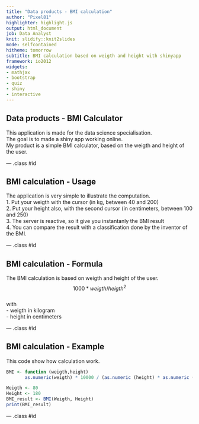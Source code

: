 ```yaml
---
title: "Data products - BMI calculation"
author: "Pixel81"
highlighter: highlight.js
output: html_document
job: Data Analyst
knit: slidify::knit2slides
mode: selfcontained
hitheme: tomorrow
subtitle: BMI calculation based on weigth and height with shinyapp
framework: io2012
widgets:
- mathjax
- bootstrap
- quiz
- shiny
- interactive
---
```


## Data products - BMI Calculator

This application is made for the data science specialisation.  
The goal is to made a shiny app working online.  
My product is a simple BMI calculator, based on the weigth and height of the user.

--- .class #id 

## BMI calculation - Usage
The application is very simple to illustrate the computation.  
1. Put your weigth with the cursor (in kg, between 40 and 200)  
2. Put your height also, with the second cursor (in centimeters, between 100 and 250)  
3. The server is reactive, so it give you instantanly the BMI result  
4. You can compare the result with a classification done by the inventor of the BMI.

--- .class #id 

## BMI calculation - Formula
The BMI calculation is based on weigth and height of the user.  
$$ 1000 * weigth / heigth^2 $$  
with  
- weigth in kilogram  
- height in centimeters


--- .class #id 

## BMI calculation - Example

This code show how calculation work.
```r
BMI <- function (weigth,height) 
       as.numeric(weigth) * 10000 / (as.numeric (height) * as.numeric (height))

Weigth <- 80
Height <- 180
BMI_result <- BMI(Weigth, Height)
print(BMI_result)
```

--- .class #id 
